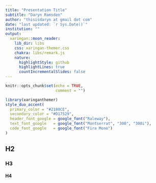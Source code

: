 ```yaml
---
title: "Presentation Title"
subtitle: "Daryn Ramsden"
author: "thisisdaryn at gmail dot com"
date: "last updated: `r Sys.Date()`"
institution: ""
output:
  xaringan::moon_reader:
    lib_dir: libs
    css: xaringan-themer.css
    chakra: libs/remark.js
    nature:
      highlightStyle: github
      highlightLines: true
      countIncrementalSlides: false
---
```





```r
knitr::opts_chunk$set(echo = TRUE,
                      comment = "")
```


```r
library(xaringanthemer)
style_duo_accent(
  primary_color = "#2180CE",
  secondary_color = "#D17529",
  header_font_google = google_font("Raleway"),
  text_font_google   = google_font("Montserrat", "300", "300i"),
  code_font_google   = google_font("Fira Mono")
)
```




## H2 

### H3 

#### H4 

